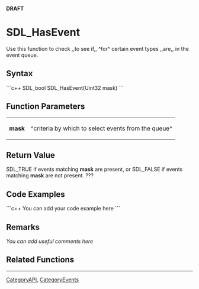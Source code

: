 <!-- pragma section-numbers off -->
<!-- pragma disable-camelcase -->
'''DRAFT'''

= SDL_HasEvent =
Use this function to check ,,to see if,, ^for^ certain event types ,,are,, in the event queue.


== Syntax ==
```c++
SDL_bool SDL_HasEvent(Uint32 mask)
```

== Function Parameters ==
{|
|'''mask'''
|^criteria by which to select events from the queue^
|}

== Return Value ==
SDL_TRUE if events matching '''mask''' are present, or SDL_FALSE if events matching '''mask''' are not present. ???

== Code Examples ==
```c++
You can add your code example here
```

== Remarks ==
''You can add useful comments here''

== Related Functions ==

----
[[CategoryAPI]], [[CategoryEvents]]
